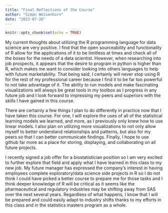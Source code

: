 ```yaml
---
title: "Final Reflections of the Course"
author: "Simon Weisenhorn"
date: "2023-07-26"
---
```


```r
knitr::opts_chunk$set(echo = TRUE)
```

My current thoughts about utilizing the R programming language for data science 
are very positive. I find that the open sourceability and functionality of R 
allow for the applications of it to be limitless at times and check all of the 
boxes for the needs of a data scientist. However, when researching into job 
prospects, it appears that the desire to program in python is higher than R, 
which makes me want to consider looking into others languages to help with 
future marketability. That being said, I certainly will never stop using R for 
the rest of my professional career because I find it to be far too powerful to 
not take advantage of it. The ability to run models and make fascinating 
visualizations will always be great tools in my toolbox as I progress in any 
future job and I look forward to impressing my peers and superiors with the 
skills I have gained in this course.  
  
There are certainly a few things I plan to do differently in practice now that 
I have taken this course. For one, I will explore the uses of all of the 
statistical learning models we learned, and more, as I previously only knew how 
to use linear models. I also plan on utilizing more visualizations to not only 
allow myself to better understand relationships and patterns, but also for my 
peers so that I can better communicate findings. Finally, I hope to use github 
far more as a place for storing, displaying, and collaborating on all future 
projects.  
  
I recently signed a job offer for a biostatistician position so I am very 
excited to further explore that field and apply what I have learned in this 
class to my new job. My future manager has expressed the company’s interest in 
having employees complete exploratory/data science side projects in R so I do 
not think I could have picked a better course to prepare me for those tasks and 
I think deeper knowledge of R will be critical as it seems like the 
pharmaceutical and regulatory industries may be shifting away from SAS over the 
next several years. Regardless of what happens, I know that I will be prepared 
and could easily adapt to industry shifts thanks to my efforts in this class and 
in the statistics masters program as a whole.  
  